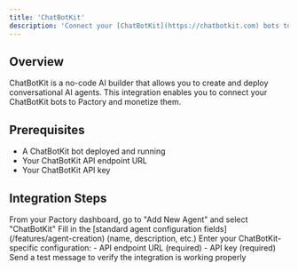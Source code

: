 ```yaml
---
title: 'ChatBotKit'
description: 'Connect your [ChatBotKit](https://chatbotkit.com) bots to Pactory'
---
```


## Overview

ChatBotKit is a no-code AI builder that allows you to create and deploy conversational AI agents. This integration enables you to connect your ChatBotKit bots to Pactory and monetize them.

## Prerequisites

- A ChatBotKit bot deployed and running
- Your ChatBotKit API endpoint URL
- Your ChatBotKit API key

## Integration Steps

<Steps>
  <Step title="Access Integration">
    From your Pactory dashboard, go to "Add New Agent" and select "ChatBotKit"
  </Step>
  <Step title="Configure Basic Settings">
    Fill in the [standard agent configuration fields](/features/agent-creation) (name, description, etc.)
  </Step>
  <Step title="Configure Integration">
    Enter your ChatBotKit-specific configuration:
    - API endpoint URL (required)
    - API key (required)

  </Step>
  <Step title="Test Connection">
    Send a test message to verify the integration is working properly
  </Step>
</Steps>
